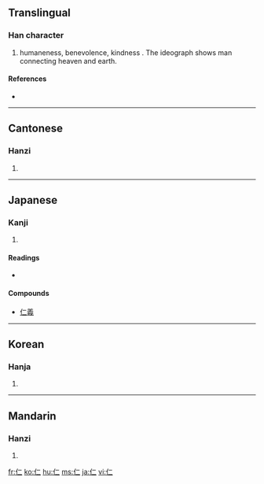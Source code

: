 {{see|忈}}
==Translingual==

===Han character===
{{Han char|rn=9|rad=人|as=02|sn=4|four=2121<sub>0</sub>|canj=人一一 (OMM)}}

# humaneness, benevolence, kindness . The ideograph shows man connecting heaven and earth.

====References====
* {{Han ref|kx=0091.070|dkj=00349|dj=0193.010|hdz=10107.010|uh=4EC1|ud=20161|bh=A4AF|bd=42159}}

----

==Cantonese==

===Hanzi===
{{yue-hanzi|jyut=|y=yan4}}

# {{defn|Cantonese}}

----

==Japanese==

===Kanji===
{{ja-kanji|grade=6|rs=人02}}

# {{defn|Japanese}}

====Readings====
* {{ja-readings|on=[[じん]] (jin), [[にん]] (nin), [[に]] (ni)|kun=[[ひと]] (hito), [[いつくしむ]] (itsukushimu)}}

====Compounds====
{{top4}}
* [[仁義]]
{{mid4}}
{{mid4}}
{{mid4}}
{{bottom}}

----

==Korean==

===Hanja===
{{ko-hanja|hangeul=인|rv=in|mr=in}}

# {{defn|Korean}}

----

==Mandarin==

===Hanzi===
{{cmn-hanzi|pin=[[jìn]] ([[jin4]]), [[rén]] ([[ren2]])|wg=chin<sup>4</sup>, jen<sup>2</sup>}}

# {{defn|Mandarin}}

[[fr:仁]]
[[ko:仁]]
[[hu:仁]]
[[ms:仁]]
[[ja:仁]]
[[vi:仁]]